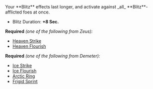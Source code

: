 
<Box>
Your **Blitz** effects last longer, and activate against _all_ **Blitz**-afflicted foes at once.

- Blitz Duration: **+8 Sec.**

</Box>

**Required** _(one of the following from Zeus):_

- [Heaven Strike](/boons/zeus#heaven-strike)
- [Heaven Flourish](/boons/zeus#heaven-flourish)

**Required** _(one of the following from Demeter):_

- [Ice Strike](/boons/demeter#ice-strike)
- [Ice Flourish](/boons/demeter#ice-flourish)
- [Arctic Ring](/boons/demeter#arctic-ring)
- [Frigid Sprint](/boons/demeter#frigid-sprint)
